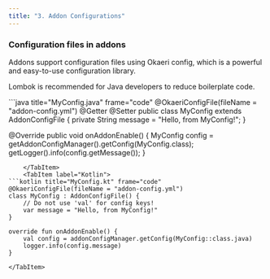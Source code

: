 ```yaml
---
title: "3. Addon Configurations"
---
```




### Configuration files in addons

Addons support configuration files using Okaeri config, 
which is a powerful and easy-to-use configuration library. 

Lombok is recommended for Java developers to reduce boilerplate code.

<Tabs syncKey="addon-configurations">
    <TabItem label="Java">
```java title="MyConfig.java" frame="code"
@OkaeriConfigFile(fileName = "addon-config.yml")
@Getter @Setter
public class MyConfig extends AddonConfigFile {
    private String message = "Hello, from MyConfig!";
}

@Override
public void onAddonEnable() {
    MyConfig config = getAddonConfigManager().getConfig(MyConfig.class);
    getLogger().info(config.getMessage());
}
```
    </TabItem>
    <TabItem label="Kotlin">
```kotlin title="MyConfig.kt" frame="code"
@OkaeriConfigFile(fileName = "addon-config.yml")
class MyConfig : AddonConfigFile() {
    // Do not use 'val' for config keys!
    var message = "Hello, from MyConfig!"
}

override fun onAddonEnable() {
    val config = addonConfigManager.getConfig(MyConfig::class.java)
    logger.info(config.message)
}
```
    </TabItem>
</Tabs>